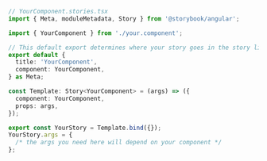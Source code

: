 ```ts
// YourComponent.stories.tsx
import { Meta, moduleMetadata, Story } from '@storybook/angular';

import { YourComponent } from './your.component';

// This default export determines where your story goes in the story list
export default {
  title: 'YourComponent',
  component: YourComponent,
} as Meta;

const Template: Story<YourComponent> = (args) => ({
  component: YourComponent,
  props: args,
});

export const YourStory = Template.bind({});
YourStory.args = {
  /* the args you need here will depend on your component */
};
```
